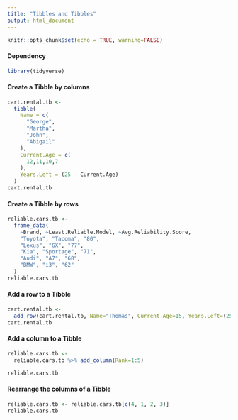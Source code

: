 ```yaml
---
title: "Tibbles and Tibbles"
output: html_document
---
```


```r
knitr::opts_chunk$set(echo = TRUE, warning=FALSE)
```
#### Dependency
```r
library(tidyverse)
```

#### Create a Tibble by columns
```r
cart.rental.tb <- 
  tibble(
    Name = c(
      "George",
      "Martha",
      "John",
      "Abigail"
    ),
    Current.Age = c(
      12,11,10,7
    ),
    Years.Left = (25 - Current.Age)
  )
cart.rental.tb
```


#### Create a Tibble by rows
```r
reliable.cars.tb <-
  frame_data(
    ~Brand, ~Least.Reliable.Model, ~Avg.Reliability.Score,
    "Toyota", "Tacoma", "80",
    "Lexus", "GX", "77",
    "Kia", "Sportage", "71",
    "Audi", "A7", "68",
    "BMW", "i3", "62"
  )
reliable.cars.tb
```


#### Add a row to a Tibble
```r
cart.rental.tb <-
  add_row(cart.rental.tb, Name="Thomas", Current.Age=15, Years.Left=(25 - Current.Age))
cart.rental.tb
```


#### Add a column to a Tibble
```r
reliable.cars.tb <-
  reliable.cars.tb %>% add_column(Rank=1:5)
```
```r
reliable.cars.tb
```


#### Rearrange the columns of a Tibble
```r
reliable.cars.tb <- reliable.cars.tb[c(4, 1, 2, 3)]
reliable.cars.tb
```

